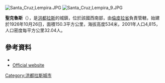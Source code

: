 [[Image:Santa_Cruz,Lempira.JPG|right]]
[[Image:Santa_Cruz,Lempira_9.JPG|thumb]]

'''聖克魯斯'''（{{lang-es|Santa Cruz}}），是[[洪都拉斯|洪都拉斯]]的城鎮，位於該國西南部，由[[倫皮拉省|倫皮拉省]]負責管轄，始建於1926年10月26日，面積150.3平方公里，海拔高度534米，2001年人口4,815，人口密度每平方公里32.04人。

==參考資料==
*{{official website|http://www.santacruzlempira.unlugar.com}}  
* [https://web.archive.org/web/20110717164424/http://www.santacruzlempira.unlugar.com/ Official website]

{{coord|14|1|N|88|23|W|source:itwiki_region:HN|display=title}}

{{Honduras-geo-stub}}
[[Category:洪都拉斯城市|Category:洪都拉斯城市]]